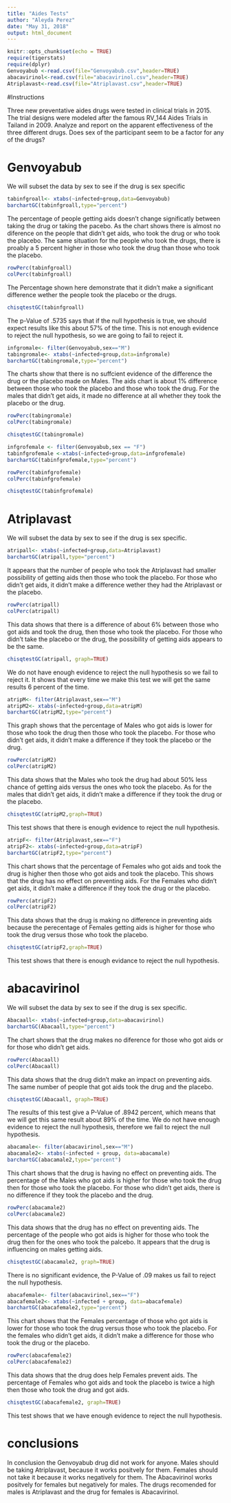 ---
title: "Aides Tests"
author: "Aleyda Perez"
date: "May 31, 2018"
output: html_document
---

```{r setup, include=FALSE}
knitr::opts_chunk$set(echo = TRUE)
require(tigerstats)
require(dplyr)
Genvoyabub <-read.csv(file="Genvoyabub.csv",header=TRUE)
abacavirinol<-read.csv(file="abacavirinol.csv",header=TRUE)
Atriplavast<-read.csv(file="Atriplavast.csv",header=TRUE)
```

#Instructions

Three new preventative aides drugs were tested in clinical trials in 2015. The trial designs were modeled after the famous RV_144 Aides Trials in Tailand in 2009.  Analyze and report on the apparent effectiveness of the three different drugs. Does sex of the participant seem to be a factor for any of the drugs?


# Genvoyabub
We will subset the data by sex to see if the drug is sex specific

```{r}
tabinfgroall<- xtabs(~infected+group,data=Genvoyabub)
barchartGC(tabinfgroall,type="percent")
```
 
   The percentage of people getting aids doesn't change significatly between taking the drug or taking the pacebo. As the chart shows there is almost no diference on the people that didn't get aids, who took the drug or who took the placebo. The same situation for the people who took the drugs, there is proably a 5 percent higher in those who took the drug than those who took the placebo.

```{r}
rowPerc(tabinfgroall)
colPerc(tabinfgroall)
```
The Percentage shown here demonstrate that it didn't make a significant difference wether the people took the placebo or the drugs. 

```{r}
chisqtestGC(tabinfgroall)
```
The p-Value of .5735 says that if the null hypothesis is true, we should expect results like this about 57% of the time. This is not enough evidence to reject the null hypothesis, so we are going to fail to reject it. 

```{r}
infgromale<- filter(Genvoyabub,sex=="M")
tabingromale<- xtabs(~infected+group,data=infgromale)
barchartGC(tabingromale,type="percent")
```
The charts show that there is no suffcient evidence of the difference the drug or the placebo made on Males. The aids chart is about 1% difference between those who took the placebo and those who took the drug. For the males that didn't get aids, it made no difference at all whether they took the placebo or the drug. 





```{r}
rowPerc(tabingromale)
colPerc(tabingromale)
```




```{r}
chisqtestGC(tabingromale)
```


```{r}
infgrofemale <- filter(Genvoyabub,sex == "F")
tabinfgrofemale <-xtabs(~infected+group,data=infgrofemale)
barchartGC(tabinfgrofemale,type="percent")
```


```{r}
rowPerc(tabinfgrofemale)
colPerc(tabinfgrofemale)
```

```{r}
chisqtestGC(tabinfgrofemale)
```


# Atriplavast

We will subset the data by sex to see if the drug is sex specific.

```{r}
atripall<- xtabs(~infected+group,data=Atriplavast)
barchartGC(atripall,type="percent")
```
 
 It appears that the number of people who took the Atriplavast had  smaller possibility of getting aids then those who took the placebo. For those who didn't get aids, it didn't make a difference wether they had the Atriplavast or the placebo.    
 
 
 
 
 
```{r}
rowPerc(atripall)
colPerc(atripall)
```

This data shows that there is a difference of about 6% between those who got aids and took the drug, then those who took the placebo. For those who didn't take the placebo or the drug, the possibility of getting aids appears to be the same.   


```{r}
chisqtestGC(atripall, graph=TRUE)
```

We do not have enough evidence to reject the null hypothesis so we fail to reject it.  It shows that every time we make this test we will get the same results 6 percent of the time. 



```{r}
atripM<- filter(Atriplavast,sex=="M")
atripM2<- xtabs(~infected+group,data=atripM)
barchartGC(atripM2,type="percent")
```

This graph shows that the percentage of Males who got aids is lower for those who took the drug then those who took the placebo. For those who didn't get aids, it didn't make a difference if they took the placebo or the drug. 


```{r}
rowPerc(atripM2)
colPerc(atripM2)
```

This data shows that the Males who took the drug had about 50% less chance of getting aids versus the ones who took the placebo. As for the males that didn't get aids, it didn't make a difference if they took the drug or the placebo.

```{r}
chisqtestGC(atripM2,graph=TRUE)
```

This test shows that there is enough evidence to reject the null hypothesis. 




```{r}
atripF<- filter(Atriplavast,sex=="F")
atripF2<- xtabs(~infected+group,data=atripF)
barchartGC(atripF2,type="percent")
```

This chart shows that the percentage of Females who got aids and took the drug is higher then those who got aids and took the placebo. This shows that the drug has no effect on preventing aids. For the Females who didn't get aids, it didn't make a difference if they took the drug or the placebo.


```{r}
rowPerc(atripF2)
colPerc(atripF2)
```
This data shows that the drug is making no difference in preventing aids because the perecentage of Females getting aids is higher for those who took the drug versus those who took the placebo.   



```{r}
chisqtestGC(atripF2,graph=TRUE)
```

This test shows that there is enough evidance to reject the null hypothesis. 




# abacavirinol

We will subset the data by sex to see if the drug is sex specific.

```{r}
Abacaall<- xtabs(~infected+group,data=abacavirinol)
barchartGC(Abacaall,type="percent")

```

The chart shows that the drug makes no diference for those who got aids or for those who didn't get aids. 

```{r}
rowPerc(Abacaall)
colPerc(Abacaall)
```

This data shows that the drug didn't make an impact on preventing aids. The same number of people that got aids took the drug and the placebo.

```{r}
chisqtestGC(Abacaall, graph=TRUE)
```

The results of this test give a P-Value of .8942 percent, which means that we will get this same result about 89% of the time. We do not have enough evidence to reject the null hypothesis, therefore we fail to reject the null hypothesis.


```{r}
abacamale<- filter(abacavirinol,sex=="M")
abacamale2<- xtabs(~infected + group, data=abacamale)
barchartGC(abacamale2,type="percent")
```

This chart shows that the drug is having no effect on preventing aids. The percentage of the Males who got aids is higher for those who took the drug then for those who took the placebo. For those who didn't get aids, there is no difference if they took the placebo and the drug.


```{r}
rowPerc(abacamale2)
colPerc(abacamale2)
```

This data shows that the drug has no effect on preventing aids. The percentage of the people who got aids is higher for those who took the drug then for the ones who took the palcebo. It appears that the drug is influencing on males getting aids.


```{r}
chisqtestGC(abacamale2, graph=TRUE)
```

There is no significant evidence, the P-Value of .09 makes us fail to reject the null hypothesis. 


```{r}
abacafemale<- filter(abacavirinol,sex=="F")
abacafemale2<- xtabs(~infected + group, data=abacafemale)
barchartGC(abacafemale2,type="percent")
```

This chart shows that the Females percentage of those who got aids is lower for those who took the drug versus those who took the placebo. For the females who didn't get aids, it didn't make a difference for those who took the drug or the placebo.


```{r}
rowPerc(abacafemale2)
colPerc(abacafemale2)
```

This data shows that the drug does help Females prevent aids. The percentage of Females who got aids and took the placebo is twice a high then those who took the drug and got aids. 

```{r}
chisqtestGC(abacafemale2, graph=TRUE)
```

This test shows that we have enough evidence to reject the null hypothesis. 

# conclusions

In conclusion the Genvoyabub drug did not work for anyone. Males should be taking Atriplavast, because it works positvely for them. Females should not take it because it works negatively for them. The Abacavirinol works positvely for females but negatively for males. The drugs recomended for males is Atriplavast and the drug for females is Abacavirinol.


